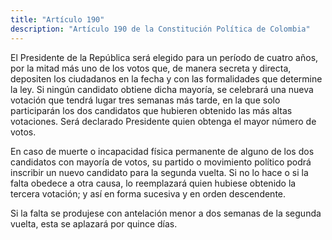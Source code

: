 ```yaml
---
title: "Artículo 190"
description: "Artículo 190 de la Constitución Política de Colombia"
---
```


El Presidente de la República será elegido para un período de cuatro años, por la mitad más uno de los votos que, de manera secreta y directa, depositen los ciudadanos en la fecha y con las formalidades que determine la ley. Si ningún candidato obtiene dicha mayoría, se celebrará una nueva votación que tendrá lugar tres semanas más tarde, en la que solo participarán los dos candidatos que hubieren obtenido las más altas votaciones. Será declarado Presidente quien obtenga el mayor número de votos.

En caso de muerte o incapacidad física permanente de alguno de los dos candidatos con mayoría de votos, su partido o movimiento político podrá inscribir un nuevo candidato para la segunda vuelta. Si no lo hace o si la falta obedece a otra causa, lo reemplazará quien hubiese obtenido la tercera votación; y así en forma sucesiva y en orden descendente.

Si la falta se produjese con antelación menor a dos semanas de la segunda vuelta, esta se aplazará por quince días.
